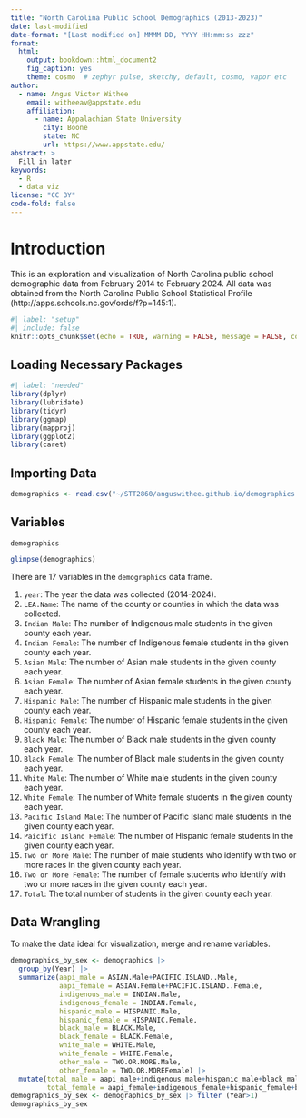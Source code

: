 ```yaml
---
title: "North Carolina Public School Demographics (2013-2023)"
date: last-modified
date-format: "[Last modified on] MMMM DD, YYYY HH:mm:ss zzz"
format: 
  html:
    output: bookdown::html_document2
    fig_caption: yes
    theme: cosmo  # zephyr pulse, sketchy, default, cosmo, vapor etc
author:
  - name: Angus Victor Withee
    email: witheeav@appstate.edu
    affiliation:
      - name: Appalachian State University
        city: Boone
        state: NC  
        url: https://www.appstate.edu/
abstract: >
  Fill in later
keywords:
  - R
  - data viz
license: "CC BY"  
code-fold: false
---
```

# Introduction

This is an exploration and visualization of North Carolina public school demographic data from February 2014 to February 2024. All data was obtained from the North Carolina Public School Statistical Profile (http://apps.schools.nc.gov/ords/f?p=145:1).

```r
#| label: "setup"
#| include: false
knitr::opts_chunk$set(echo = TRUE, warning = FALSE, message = FALSE, comment = NA, fig.align = "center")
```

## Loading Necessary Packages

```r
#| label: "needed"
library(dplyr)
library(lubridate)
library(tidyr)
library(ggmap)
library(mapproj)
library(ggplot2)
library(caret)
```

## Importing Data
```r
demographics <- read.csv("~/STT2860/anguswithee.github.io/demographics.csv")
```

## Variables

`demographics`
```r
glimpse(demographics)
```

There are 17 variables in the `demographics` data frame.

1. `year`: The year the data was collected (2014-2024).
2. `LEA.Name`: The name of the county or counties in which the data was collected.
3. `Indian Male`: The number of Indigenous male students in the given county each year.
4. `Indian Female`: The number of Indigenous female students in the given county each year.
5. `Asian Male`: The number of Asian male students in the given county each year.
6. `Asian Female`: The number of Asian female students in the given county each year.
7. `Hispanic Male`: The number of Hispanic male students in the given county each year.
8. `Hispanic Female`: The number of Hispanic female students in the given county each year.
9. `Black Male`: The number of Black male students in the given county each year.
10. `Black Female`: The number of Black male students in the given county each year.
11. `White Male`: The number of White male students in the given county each year.
12. `White Female`: The number of White female students in the given county each year.
13. `Pacific Island Male`: The number of Pacific Island male students in the given county each year.
14. `Paicific Island Female`: The number of Hispanic female students in the given county each year.
15. `Two or More Male`: The number of male students who identify with two or more races in the given county each year.
16. `Two or More Female`: The number of female students who identify with two or more races in the given county each year.
17. `Total`: The total number of students in the given county each year.

## Data Wrangling

To make the data ideal for visualization, merge and rename variables.

```r
demographics_by_sex <- demographics |> 
  group_by(Year) |>
  summarize(aapi_male = ASIAN.Male+PACIFIC.ISLAND..Male,
            aapi_female = ASIAN.Female+PACIFIC.ISLAND..Female,
            indigenous_male = INDIAN.Male,
            indigenous_female = INDIAN.Female,
            hispanic_male = HISPANIC.Male,
            hispanic_female = HISPANIC.Female,
            black_male = BLACK.Male,
            black_female = BLACK.Female,
            white_male = WHITE.Male,
            white_female = WHITE.Female,
            other_male = TWO.OR.MORE.Male,
            other_female = TWO.OR.MOREFemale) |>
  mutate(total_male = aapi_male+indigenous_male+hispanic_male+black_male+white_male+other_male,
         total_female = aapi_female+indigenous_female+hispanic_female+black_female+white_female+other_female)
demographics_by_sex <- demographics_by_sex |> filter (Year>1)
demographics_by_sex
```



